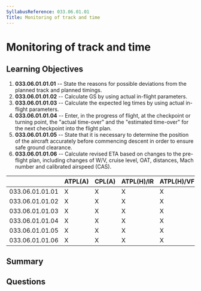 ```yaml
---
SyllabusReference: 033.06.01.01
Title: Monitoring of track and time
---
```


# Monitoring of track and time

## Learning Objectives

1.  **033.06.01.01.01** -- State the reasons for possible deviations from the
    planned track and planned timings.
2.  **033.06.01.01.02** -- Calculate GS by using actual in-flight parameters.
3.  **033.06.01.01.03** -- Calculate the expected leg times by using actual
    in-flight parameters.
4.  **033.06.01.01.04** -- Enter, in the progress of flight, at the checkpoint or
    turning point, the "actual time-over" and the "estimated time-over" for the
    next checkpoint into the flight plan.
5.  **033.06.01.01.05** -- State that it is necessary to determine the position
    of the aircraft accurately before commencing descent in order to ensure safe
    ground clearance.
6.  **033.06.01.01.06** -- Calculate revised ETA based on changes to the
    pre-flight plan, including changes of W/V, cruise level, OAT, distances, Mach
    number and calibrated airspeed (CAS).

|                 | ATPL(A) | CPL(A) | ATPL(H)/IR | ATPL(H)/VFR | CPL(H) | IR | CBIR(A) |
| --------------- | ------- | ------ | ---------- | ----------- | ------ | -- | ------- |
| 033.06.01.01.01 | X       | X      | X          | X           | X      | X  |         |
| 033.06.01.01.02 | X       | X      | X          | X           | X      | X  |         |
| 033.06.01.01.03 | X       | X      | X          | X           | X      | X  |         |
| 033.06.01.01.04 | X       | X      | X          | X           | X      |    |         |
| 033.06.01.01.05 | X       | X      | X          | X           | X      |    |         |
| 033.06.01.01.06 | X       | X      | X          | X           | X      |    |         |

## Summary

## Questions
